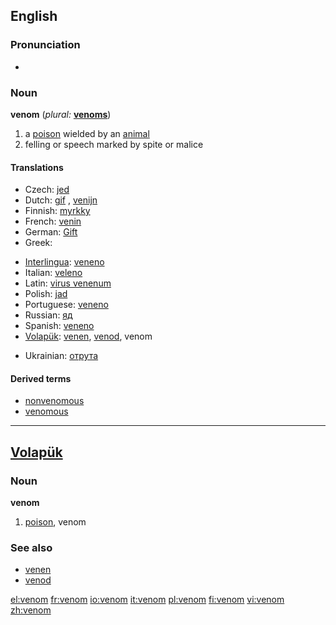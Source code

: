 ==English==

===Pronunciation===
*{{audio|en-us-venom.ogg|Audio (US)}}

===Noun===
'''venom'''  (''plural:'' '''[[venoms]]''')

# a [[poison]] wielded by an [[animal]]
# felling or speech marked by spite or malice

====Translations====
{{trans-top|poison}}
*Czech: [[jed]] {{m}}
*Dutch: [[gif]] {{n}}, [[venijn]] {{n}}
*Finnish: [[myrkky]]
*French: [[venin]] {{m}}
*German: [[Gift]]
*Greek: {{t+|el|δηλητήριο|n}}
{{trans-mid}}
*[[Interlingua]]: [[veneno]]
*Italian: [[veleno]]
*Latin: [[virus venenum]]
*Polish: [[jad]] {{m}}
*Portuguese: [[veneno]] {{m}}
*Russian: [[яд]]
*Spanish: [[veneno]]
*[[Volapük]]: [[venen]], [[venod]], venom
{{trans-bottom}}

*Ukrainian: [[отрутa]]

====Derived terms====
* [[nonvenomous]]
* [[venomous]]

----

==[[Volapük]]==

===Noun===
'''venom'''

# [[poison]], venom

===See also===
*[[venen]]
*[[venod]]

[[el:venom]]
[[fr:venom]]
[[io:venom]]
[[it:venom]]
[[pl:venom]]
[[fi:venom]]
[[vi:venom]]
[[zh:venom]]